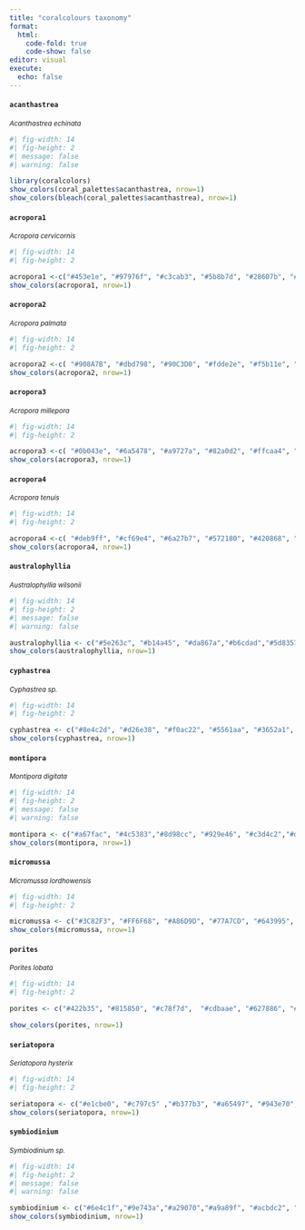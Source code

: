```yaml
---
title: "coralcolours taxonomy"
format:
  html:
    code-fold: true
    code-show: false
editor: visual
execute:
  echo: false
---
```


#### `acanthastrea`

^*Acanthastrea echinata*^

```r
#| fig-width: 14
#| fig-height: 2
#| message: false
#| warning: false

library(coralcolors)
show_colors(coral_palettes$acanthastrea, nrow=1)
show_colors(bleach(coral_palettes$acanthastrea), nrow=1)
```

#### `acropora1`

^*Acropora cervicornis*^

```r
#| fig-width: 14
#| fig-height: 2

acropora1 <-c("#453e1e", "#97976f", "#c3cab3", "#5b8b7d", "#28607b", "#275d6a")
show_colors(acropora1, nrow=1)
```

#### `acropora2`

^*Acropora palmata*^

```r
#| fig-width: 14
#| fig-height: 2

acropora2 <-c( "#908A7B", "#dbd798", "#90C3D0", "#fdde2e", "#f5b11e", "#c98230")
show_colors(acropora2, nrow=1)
```

#### `acropora3`

^*Acropora millepora*^

```r
#| fig-width: 14
#| fig-height: 2

acropora3 <-c( "#0b043e", "#6a5478", "#a9727a", "#82a0d2", "#ffcaa4", "#b65039")
show_colors(acropora3, nrow=1)
```

#### `acropora4`

^*Acropora tenuis*^

```r
#| fig-width: 14
#| fig-height: 2

acropora4 <-c( "#deb9ff", "#cf69e4", "#6a27b7", "#572180", "#420868", "#28083e")
show_colors(acropora4, nrow=1)
```

#### `australophyllia`

^*Australophyllia wilsonii*^

```r
#| fig-width: 14
#| fig-height: 2
#| message: false
#| warning: false

australophyllia <- c("#5e263c", "#b14a45", "#da867a","#b6cdad","#5d8357","#5483bb", "#2a52ce")
show_colors(australophyllia, nrow=1)
```

#### `cyphastrea`

^*Cyphastrea sp.*^

```r
#| fig-width: 14
#| fig-height: 2

cyphastrea <- c("#8e4c2d", "#d26e38", "#f0ac22", "#5561aa", "#3652a1", "#252962", "#171025")
show_colors(cyphastrea, nrow=1)

```

#### `montipora`

^*Montipora digitata*^

```r
#| fig-width: 14
#| fig-height: 2
#| message: false
#| warning: false

montipora <- c("#a67fac", "#4c5383","#8d98cc", "#929e46", "#c3d4c2","#d15753", "#b0322f")
show_colors(montipora, nrow=1)
```

#### `micromussa`

^*Micromussa lordhowensis*^

```r
#| fig-width: 14
#| fig-height: 2

micromussa <- c("#3C82F3", "#FF6F68", "#A86D9D", "#77A7CD", "#643995", "#46588F", "#5960EC")
show_colors(micromussa, nrow=1)

```

#### `porites`

^*Porites lobata*^

```r
#| fig-width: 14
#| fig-height: 2

porites <- c("#422b35", "#815850", "#c78f7d",  "#cdbaae", "#627886", "#5f999f", "#384b74")

show_colors(porites, nrow=1)
```

#### `seriatopora`

^*Seriatopora hysterix*^

```r
#| fig-width: 14
#| fig-height: 2

seriatopora <- c("#e1cbe0", "#c797c5" ,"#b377b3", "#a65497", "#943e70", "#6f293d", "#34111a")
show_colors(seriatopora, nrow=1)
```

#### `symbiodinium`

^*Symbiodinium sp.*^

```r
#| fig-width: 14
#| fig-height: 2
#| message: false
#| warning: false

symbiodinium <- c("#6e4c1f","#9e743a","#a29070","#a9a89f", "#acbdc2", "#beced6")
show_colors(symbiodinium, nrow=1)
```
